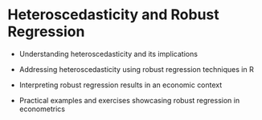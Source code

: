# Heteroscedasticity and Robust Regression

```{=latex}
\begin{objectives}{In this chapter, you will learn to}
\begin{itemize}

\item{Understanding heteroscedasticity and its implications}

\item{Addressing heteroscedasticity using robust regression techniques in R}

\item{Interpreting robust regression results in an economic context}

\item{Practical examples and exercises showcasing robust regression in econometrics}

\end{itemize}

\end{objectives}
```

-   Understanding heteroscedasticity and its implications

-   Addressing heteroscedasticity using robust regression techniques in R

-   Interpreting robust regression results in an economic context

-   Practical examples and exercises showcasing robust regression in econometrics
